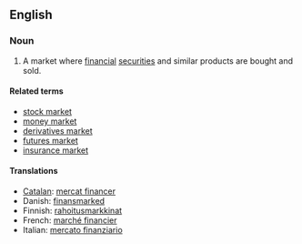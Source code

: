 {{wikipedia}}
==English==

===Noun===
{{en-noun|s}}

# A market where [[financial]] [[securities]] and similar products are bought and sold.

====Related terms====
* [[stock market]]
* [[money market]]
* [[derivatives market]]
* [[futures market]]
* [[insurance market]]

====Translations====
{{trans-top|financial market}}
*[[Catalan]]: [[mercat financer]]
*Danish: [[finansmarked]] {{n}}
*Finnish: [[rahoitus]][[markkina]]t
*French: [[marché financier]]
*Italian: [[mercato finanziario]] {{m}}
{{trans-mid}}
{{trans-bottom}}